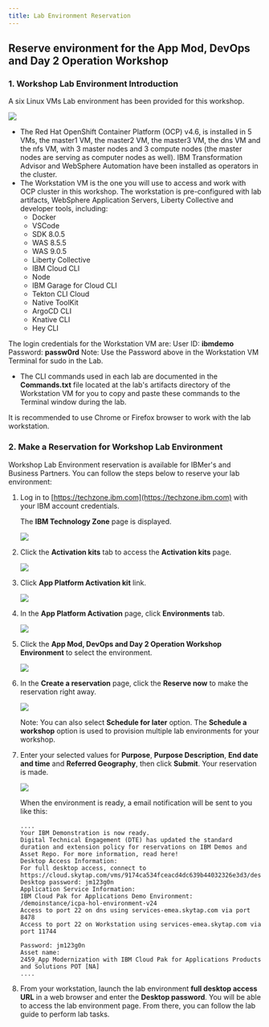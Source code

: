 ```yaml
---
title: Lab Environment Reservation
---
```


## Reserve environment for the App Mod, DevOps and Day 2 Operation Workshop

### 1.	Workshop Lab Environment Introduction


A six Linux VMs Lab environment has been provided for this workshop. 
 
  ![](images/lab-vms.png)

*	The Red Hat OpenShift Container Platform (OCP) v4.6, is installed in 5 VMs, the master1 VM, the master2 VM, the master3 VM, the dns VM and the nfs VM, with 3 master nodes and 3 compute nodes (the master nodes are serving as computer nodes as well). IBM Transformation Advisor and WebSphere Automation have been installed as operators in the cluster.
*	The Workstation VM is the one you will use to access and work with OCP cluster in this workshop. The workstation is pre-configured with lab artifacts, WebSphere Application Servers, Liberty Collective and developer tools, including:
    * Docker
    * VSCode
    * SDK 8.0.5
    * WAS 8.5.5
    * WAS 9.0.5
    * Liberty Collective 
    * IBM Cloud CLI 
    * Node 
    * IBM Garage for Cloud CLI 
    * Tekton CLI Cloud 
    * Native ToolKit 
    * ArgoCD CLI 
    * Knative CLI
    * Hey CLI 

  The login credentials for the Workstation VM are:
  User ID: **ibmdemo**
  Password: **passw0rd**
  Note: Use the Password above in the Workstation VM Terminal for sudo in the Lab.
*	The CLI commands used in each lab are documented in the **Commands.txt** file located at the lab's artifacts directory of the Workstation VM for you to copy and paste these commands to the Terminal window during the lab.

It is recommended to use Chrome or Firefox browser to work with the lab workstation.

### 2.	Make a Reservation for Workshop Lab Environment 

Workshop Lab Environment reservation is available for IBMer's and Business Partners.  You can follow the steps below to reserve your lab environment:

1. Log in to [https://techzone.ibm.com](https://techzone.ibm.com) with your IBM account credentials.

    The **IBM Technology Zone** page is displayed.
    
    ![](images/lab-reservation-tech-zone-page.png)

2. Click the **Activation kits** tab to access the **Activation kits** page.

    ![](images/lab-reservation-activation-kits-link.png)

3. Click **App Platform Activation kit** link.

    ![](images/lab-reservation-app-platform-activation-kit-link.png)

4. In the **App Platform Activation** page, click **Environments** tab.

   ![](images/lab-reservtion-environments-link.png)

5. Click the **App Mod, DevOps and Day 2 Operation Workshop Environment** to select the environment.

    ![](images/lab-reservation-lab-link.png)

6. In the **Create a reservation** page, click the **Reserve now** to make the reservation right away.

    ![](images/lab-reservation-reserve-now.png)

    Note:  You can also select **Schedule for later** option.  The **Schedule a workshop** option is used to provision multiple lab environments for your workshop.

7. Enter your selected values for **Purpose**, **Purpose Description**, **End date and time** and **Referred Geography**, then click **Submit**.  Your reservation is made.

    ![](images/lab-reservation-create-a-reservation.png)

    When the environment is ready, a email notification will be sent to you like this:

    ```
    ....
    Your IBM Demonstration is now ready.
    Digital Technical Engagement (DTE) has updated the standard duration and extension policy for reservations on IBM Demos and Asset Repo. For more information, read here!
    Desktop Access Information:
    For full desktop access, connect to https://cloud.skytap.com/vms/9174ca534fceacd4dc639b44032326e3d3/desktops
    Desktop password: jm123g0n
    Application Service Information:
    IBM Cloud Pak for Applications Demo Environment: /demoinstance/icpa-hol-environment-v24
    Access to port 22 on dns using services-emea.skytap.com via port 8478
    Access to port 22 on Workstation using services-emea.skytap.com via port 11744

    Password: jm123g0n
    Asset name:
    2459_App Modernization with IBM Cloud Pak for Applications Products and Solutions POT [NA]
    ....
    ```

8. From your workstation, launch the lab environment **full desktop access URL** in a web browser and enter the **Desktop password**.  You will be able to access the lab environment page.  From there, you can follow the lab guide to perform lab tasks.
